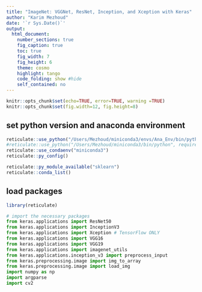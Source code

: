 ```yaml
---
title: "ImageNet: VGGNet, ResNet, Inception, and Xception with Keras"
author: "Karim Mezhoud"
date: '`r Sys.Date()`'
output:
  html_document:
    number_sections: true
    fig_caption: true
    toc: true
    fig_width: 7
    fig_height: 6
    theme: cosmo
    highlight: tango
    code_folding: show #hide
    self_contained: no
---
```


```r
knitr::opts_chunk$set(echo=TRUE, error=TRUE, warning =TRUE)
knitr::opts_chunk$set(fig.width=12, fig.height=8) 
```

## set python version and anaconda environment
```r
reticulate::use_python("/Users/Mezhoud/miniconda3/envs/Ana_Env/bin/python", required = TRUE)
#reticulate::use_python("/Users/Mezhoud/miniconda3/bin/python", required = TRUE)
reticulate::use_condaenv("miniconda3")
reticulate::py_config()
```

```r
reticulate::py_module_available("sklearn")
reticulate::conda_list()
```

## load packages

```r
library(reticulate)
```

```python
# import the necessary packages
from keras.applications import ResNet50
from keras.applications import InceptionV3
from keras.applications import Xception # TensorFlow ONLY
from keras.applications import VGG16
from keras.applications import VGG19
from keras.applications import imagenet_utils
from keras.applications.inception_v3 import preprocess_input
from keras.preprocessing.image import img_to_array
from keras.preprocessing.image import load_img
import numpy as np
import argparse
import cv2

```


